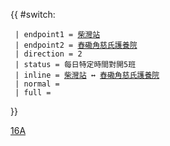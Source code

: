 {{ #switch: {{{format|}}}
  | endpoint1 = [[柴灣站公共運輸交匯處|柴灣站]]
  | endpoint2 = [[舂磡角慈氏護養院]]
  | direction = 2
  | status = 每日特定時間對開5班
  | inline = [[柴灣站公共運輸交匯處|柴灣站]] ↔ [[舂磡角慈氏護養院]]
  | normal =
  | full =
}}<noinclude>[[Category:港島專線小巴路線模板|16A]]</noinclude>